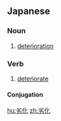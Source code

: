 ==Japanese==
{{ja-kanjitab|れつ|k1=れっ|か|yomi=on}}

===Noun===
{{ja-noun|れっか}}

# [[deterioration]]

===Verb===
{{ja-verb-suru|tr=trans|れっか}}

# [[deteriorate]]

====Conjugation====
{{ja-suru|れっか}}

[[hu:劣化]]
[[zh:劣化]]